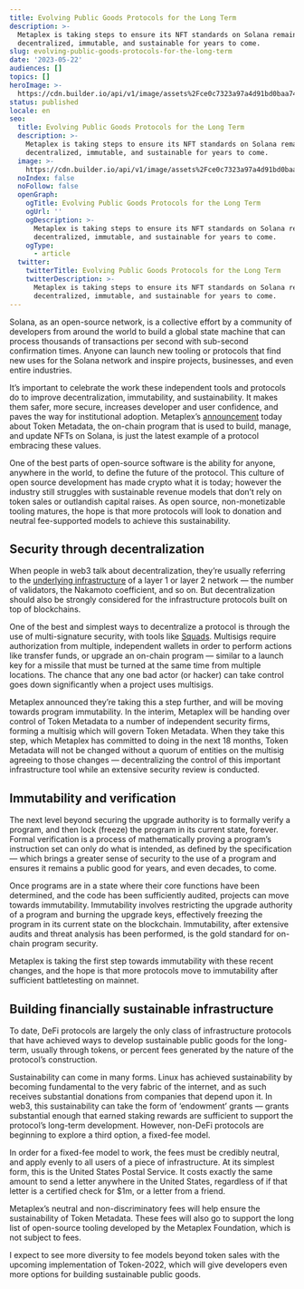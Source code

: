```yaml
---
title: Evolving Public Goods Protocols for the Long Term
description: >-
  Metaplex is taking steps to ensure its NFT standards on Solana remain
  decentralized, immutable, and sustainable for years to come.
slug: evolving-public-goods-protocols-for-the-long-term
date: '2023-05-22'
audiences: []
topics: []
heroImage: >-
  https://cdn.builder.io/api/v1/image/assets%2Fce0c7323a97a4d91bd0baa7490ec9139%2F8ea267d469854fcfbb9bdcb54db91164
status: published
locale: en
seo:
  title: Evolving Public Goods Protocols for the Long Term
  description: >-
    Metaplex is taking steps to ensure its NFT standards on Solana remain
    decentralized, immutable, and sustainable for years to come.
  image: >-
    https://cdn.builder.io/api/v1/image/assets%2Fce0c7323a97a4d91bd0baa7490ec9139%2F8ea267d469854fcfbb9bdcb54db91164
  noIndex: false
  noFollow: false
  openGraph:
    ogTitle: Evolving Public Goods Protocols for the Long Term
    ogUrl: ''
    ogDescription: >-
      Metaplex is taking steps to ensure its NFT standards on Solana remain
      decentralized, immutable, and sustainable for years to come.
    ogType:
      - article
  twitter:
    twitterTitle: Evolving Public Goods Protocols for the Long Term
    twitterDescription: >-
      Metaplex is taking steps to ensure its NFT standards on Solana remain
      decentralized, immutable, and sustainable for years to come.
---
```


Solana, as an open-source network, is a collective effort by a community of developers from around the world to build a global state machine that can process thousands of transactions per second with sub-second confirmation times. Anyone can launch new tooling or protocols that find new uses for the Solana network and inspire projects, businesses, and even entire industries.

It’s important to celebrate the work these independent tools and protocols do to improve decentralization, immutability, and sustainability. It makes them safer, more secure, increases developer and user confidence, and paves the way for institutional adoption. Metaplex’s [announcement](https://www.metaplex.com/posts/token-metadata-immutability?ref=solana.ghost.io) today about Token Metadata, the on-chain program that is used to build, manage, and update NFTs on Solana, is just the latest example of a protocol embracing these values.

One of the best parts of open-source software is the ability for anyone, anywhere in the world, to define the future of the protocol. This culture of open source development has made crypto what it is today; however the industry still struggles with sustainable revenue models that don’t rely on token sales or outlandish capital raises. As open source, non-monetizable tooling matures, the hope is that more protocols will look to donation and neutral fee-supported models to achieve this sustainability.

## **Security through decentralization**

When people in web3 talk about decentralization, they’re usually referring to the [underlying infrastructure](https://solana.com/news/validator-health-report-march-2023?ref=solana.ghost.io) of a layer 1 or layer 2 network — the number of validators, the Nakamoto coefficient, and so on. But decentralization should also be strongly considered for the infrastructure protocols built on top of blockchains.

One of the best and simplest ways to decentralize a protocol is through the use of multi-signature security, with tools like [Squads](https://squads.so/?ref=solana.ghost.io). Multisigs require authorization from multiple, independent wallets in order to perform actions like transfer funds, or upgrade an on-chain program — similar to a launch key for a missile that must be turned at the same time from multiple locations. The chance that any one bad actor (or hacker) can take control goes down significantly when a project uses multisigs.

Metaplex announced they’re taking this a step further, and will be moving towards program immutability. In the interim, Metaplex will be handing over control of Token Metadata to a number of independent security firms, forming a multisig which will govern Token Metadata. When they take this step, which Metaplex has committed to doing in the next 18 months, Token Metadata will not be changed without a quorum of entities on the multisig agreeing to those changes — decentralizing the control of this important infrastructure tool while an extensive security review is conducted.

## **Immutability and verification**

The next level beyond securing the upgrade authority is to formally verify a program, and then lock (freeze) the program in its current state, forever. Formal verification is a process of mathematically proving a program’s instruction set can only do what is intended, as defined by the specification — which brings a greater sense of security to the use of a program and ensures it remains a public good for years, and even decades, to come.

Once programs are in a state where their core functions have been determined, and the code has been sufficiently audited, projects can move towards immutability. Immutability involves restricting the upgrade authority of a program and burning the upgrade keys, effectively freezing the program in its current state on the blockchain. Immutability, after extensive audits and threat analysis has been performed, is the gold standard for on-chain program security.

Metaplex is taking the first step towards immutability with these recent changes, and the hope is that more protocols move to immutability after sufficient battletesting on mainnet.

## **Building financially sustainable infrastructure**

To date, DeFi protocols are largely the only class of infrastructure protocols that have achieved ways to develop sustainable public goods for the long-term, usually through tokens, or percent fees generated by the nature of the protocol’s construction.

Sustainability can come in many forms. Linux has achieved sustainability by becoming fundamental to the very fabric of the internet, and as such receives substantial donations from companies that depend upon it. In web3, this sustainability can take the form of ‘endowment’ grants — grants substantial enough that earned staking rewards are sufficient to support the protocol’s long-term development. However, non-DeFi protocols are beginning to explore a third option, a fixed-fee model.

In order for a fixed-fee model to work, the fees must be credibly neutral, and apply evenly to all users of a piece of infrastructure. At its simplest form, this is the United States Postal Service. It costs exactly the same amount to send a letter anywhere in the United States, regardless of if that letter is a certified check for $1m, or a letter from a friend.

Metaplex’s neutral and non-discriminatory fees will help ensure the sustainability of Token Metadata. These fees will also go to support the long list of open-source tooling developed by the Metaplex Foundation, which is not subject to fees.

I expect to see more diversity to fee models beyond token sales with the upcoming implementation of Token-2022, which will give developers even more options for building sustainable public goods.
